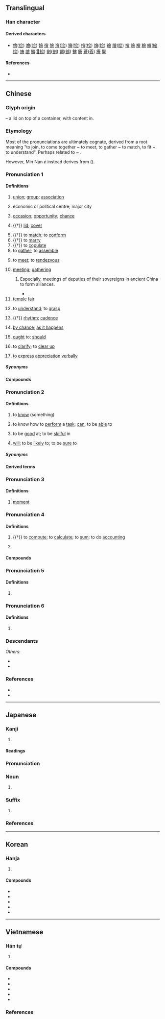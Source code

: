 {{also|曾|会}}
{{character info}}
==Translingual==
{{ja-forms|[[会]]|[[会]]|[[會]]}}
{{stroke order|type=animate}}

===Han character===
{{Han char|rn=73|rad=曰|as=09|sn=13|four=80606|canj=OMWA|ids=⿱亼𭥴}}

====Derived characters====
* [[儈]]([[侩]]) [[噲]]([[哙]]) [[嬒]] [[徻]] [[懀]] [[澮]]([[浍]]) [[獪]]([[狯]]) [[檜]]([[桧]]) [[燴]]([[烩]]) [[璯]] [[膾]]([[脍]]) [[禬]] [[瞺]] [[襘]] [[糩]] [[繪]]([[絵]][[绘]]) [[旝]] [[譮]] [[鱠]]([[𩷆]][[鲙]]) [[劊]]([[刽]]) [[鄶]]([[郐]]) [[朇]] [[廥]] [[薈]]([[荟]]) [[癐]] [[鬠]]

====References====
* {{Han ref|kx=0503.080|dkj=14306|dj=0878.090|hdz=21524.050|uh=6703|ud=26371|bh=B77C|bd=46972}}

----

==Chinese==
{{zh-forms|s=会|alt=㑹,㞧,㣛,𠃐,𣌭,𣥈}}

===Glyph origin===
{{Han etyl}}
{{liushu|p}} – a lid on top of a container, with content in.

===Etymology===
Most of the pronunciations are ultimately cognate, derived from a root meaning "to join, to come together ~ to meet, to gather ~ to match, to fit ~ to understand". Perhaps related to {{och-l|合|to match}} ~ {{och-l|蓋|lid}}.

However, Min Nan ''ē'' instead derives from {{och-l|解|to understand}} ({{zh-ref|Yang, 2001}}).

===Pronunciation 1===
{{zh-pron
|m=huì
|m-s=hui4
|dg=хуэй3
|c=wui6,wui6-2
|c-t=voi5,voi5*
|g=fi5
|h=pfs=fi;gd=fi4<!-- kch=fui3 -->
|j=hui3
|mb=ŏ̤
|md=huôi
|mn=hōe/xm,twt:hē/qz:hēr
|mn_note=Xiamen: hōe - literary; hē - vernacular (limited, e.g. {{zh-l|*分會}}, {{zh-l|*會仔}}, {{zh-l|*會頭}})
Quanzhou: hōe - literary; hēr - vernacular (limited, e.g. {{zh-l|*分會}})
|mn-t=huê6
|w=3hhue
|x=fei5/fei4
|x_note=fei5 - vernacular; fei4 - literary
|dial=2
|mc=1
|oc=1,2
|ma=y
|cat=v,n,adv
}}

====Definitions====
{{zh-hanzi}}

# [[union]]; [[group]]; [[association]] {{zh-mw|個}}
#: {{zh-x|社會|society}}
#: {{zh-x|幫會|secret society, underworld gang}}
#: {{zh-x|同鄉會|association or club of people from the same region living elsewhere}}
# economic or political centre; major city
#: {{zh-x|都會|metropolis; major city}}
#: {{zh-x|省會|provincial capital}}
# [[occasion]]; [[opportunity]]; [[chance]]
#: {{zh-x|機會|opportunity}}
# {{†}} [[lid]]; [[cover]]
#: {{zh-x|啟會|to uncover}}
# {{†}} to [[match]]; to [[conform]]
# {{†}} to [[marry]]
# {{†}} to [[copulate]]
# to [[gather]]; to [[assemble]]
#: {{zh-x|會餐|to dine together}}
#: {{zh-x|昨天 我 沒有 會 著{zhe} 他。|I didn't '''see''' him yesterday.}}
# to [[meet]]; to [[rendezvous]]
#: {{zh-x|會見|to meet with}}
#: {{zh-x|會面|to meet with}}
#: {{zh-x|我 要 到 車站 會 朋友.|I have to go to the station to '''meet''' a friend.}}
# [[meeting]]; [[gathering]] {{zh-mw|場|次}}
#: {{zh-x|會議|meeting, conference}}
#: {{zh-x|座談會|symposium; forum}}
#: {{zh-x|我 還有 個 會 要 開。|I have a '''meeting''' to go to.}}
## Especially, meetings of deputies of their sovereigns in ancient China to form alliances.
##: {{zh-x|盟會|meeting of sovereigns}}
##* {{zh-x|^葵丘 之 會，諸侯 束 牲 載{zài}書 而 不 歃血。|At the assembly of the princes in Kui Qiu, he bound the victim and placed the writing upon it, but did not slay it to smear their mouths with the blood.|ref=Mengzi}}
# [[temple]] [[fair]]
#: {{zh-x|廟會|temple fair}}
#: {{zh-x|趕會|to attend a temple fair}}
# to [[understand]]; to [[grasp]]
#: {{zh-x|體會|to know from experience}}
#: {{zh-x|誤會|to misunderstand}}
# {{†}} [[rhythm]]; [[cadence]]
#: {{zh-x|節{jié}會|rhythm of a musical piece}}
# {{lb|zh|literary}} [[by chance]]; [[as it happens]]
# {{lb|zh|literary}} [[ought]] to; [[should]]
# {{lb|zh|Zhangzhou|_|Hokkien}} to [[clarify]]; to [[clear up]]
# {{lb|zh|Zhangzhou|_|Hokkien}} to [[express]] [[appreciation]] [[verbally]]

=====Synonyms=====
{{zh-dial|恰巧}}

====Compounds====
{{zh-der|夜會|會標|會餐|會操|會場|會話|會見|會客|會兒|會談|會議|會陰|茶會|音樂會|厄會|光復會|園遊會|工會|冥會|區運會|元會|便會|唐會要|八會穴|大都會|婦聯會|九老會|中常會|佛會|四會|公聽會|天足會|宋會要|哥老會|後援會|宴會|影友會|同盟會|例會|不會|壓花會|傅會|商會|嘉會|上會|國統會|婦援會|意會|惜別會|中選會|國會|大會舞|中幡會|二會子|怎麼會|勞委會|交會|三合會|國科會|兄弟會|廟會|座談會|府會|幽會|幸會|年會|常會|市議會|天地會|展覽會|大會狀|大會串|大議會|官會子|密會|一讀會|宗親會|單刀會|委員會|公議會|協會|保皇會|婦女會|安理會|僑委會|女聯會|奧運會|大會操|不理會|四健會|再會|大會廳|大會師|大會|大刀會|夜總會|堂會|基金會|倒會|慶生會|三讀會|公平會|副會長|休會|大會垓|博覽會|和會|幫會|呵會|只會|同鄉會|同樂會|同學會|司會|古城會|參議會|延會|出社會|互助會|國語會|公會|學會|奧會|不良會|會晤|消基會|懇親會|會章|會訊|時會|文復會|武會|會課|會萃|知會|會盟|流會|社會|發表會|會水|會考|會弔|會試|會食|文建會|漁會|拜會|晚會|校友會|獅子會|浸信會|會獵|盛會|會堂|會房|放生會|教會|找機會|會期|搖會|法會|會規|水會|會議室|會長|會費|會哨|支會|班會|搭會|湯餅會|會葬|早餐會|會要|會典|會員國|會意|曉會|會頭|月會|會款|構會|會館|會厭炎|會錯意|會合|社會局|會演|會友|文會|省會|歡會|樓臺會|會鈔|沒理會|移會|會聖|檢討會|期會|會首|會真|神會|省議會|活會|社會性|社會學|會須|會朝|朝會|會面|會集|盂蘭會|會報|會齊|會銜|會籍|理事會|百會|會診|登高會|打茶會|畫會|暖寒會|理會|會審|會一會|會稿|會厭|海基會|會飲|歌友會|散會|熟會|燈會|照會|消寒會|澠池會|會客室|會戰|會務|盒子會|會社|會得|會所|浸禮會|打照會|會悟|會元|會眾|會家|會鼓|母姊會|死約會|營火會|機會|標會|會事|旦會|會址|會師|會門|會同|有會|海協會|會心|會飯|會錢|會親|會腳|會海|會文|會帳|會商|會合點|書會|相會|會黨|會通|會員|教育會|社會化|會呈|縣議會|附會|華興會|都會區|約會|紀念會|邀會|都會|表演會|資策會|群英會|際會|聚會|高會|領會|級會|聯招會|運動會|追悼會|老人會|趕會|赴會|貴會|議會|週會|自治會|聯誼會|養會|迎會|運會|耶穌會|茶話會|筆會|閉會|開會|與會|誤會|黑社會|雅會|賽會|總會|閒理會|龍華會|聽證會|齋會|面會|緣會|紅槍會|離會|車輪會|錢會|黑龍會|鴻門會|解會|聯歡會|茶湯會|過會|舞會|農會|體會|董事會|遊藝會|青年會|香會|評議會|餐會|觀摩會|老鼠會|竟會|證管會|藍橋會|蘭亭會|集會|蟠桃會|茱萸會|議會制|關會|酒會|遊園會|長老會|辯論會|路德會|跟會|筵會|結會|讀會|談話會|講習會|興中會|行會|花會|興會|臨時會|部會|心領神會|全會|聚精會神|會刊|後會有期|參會}}

===Pronunciation 2===
{{zh-pron
|m=huì
|m-s=hui4
|dg=хуэй3
|c=wui5,wui3
|c_note=wui3 - nonstandard
|c-t=voi4
|g=ui5
|h=pfs=voi;gd=voi4<!-- kch=boi3 -->
|j=hui3
|mb=
|md=â̤
|md_note=substitute character for {{zh-l|*解}}, which may be related to {{zh-l|*會}}
|mn=xm,zz,kh,tp,tn,tc,lk,yl,km,mg,hc,sg:ē/qz,lk:ě/xm,tp,km,mg,sg:ōe/sx:ēre
|mn_note=substitute character for {{zh-l|*解}}, which may be related to {{zh-l|*會}}
|mn-t=oi6
|mn-t_note=substitute character for {{zh-l|*解}}, which may be related to {{zh-l|*會}}
|w=2ue
|x=fei5/fei4
|x_note=fei5 - vernacular; fei4 - literary
|dial=n
|mc=1
|oc=1,2
|ma=y
|cat=v
}}

====Definitions====
{{zh-hanzi}}

# to [[know]] (something)
#: {{zh-x|我 會 英語，不 會 法語。|I '''know''' English but don't '''know''' French.}}
#: {{zh-x|他 還 會 兩 出 ^京戲。|He is '''able''' to sing a few airs of Beijing Opera.}}
# to know how to [[perform]] a [[task]]; [[can]]; to be [[able]] to
#: {{zh-x|你 會 騎 自行車 嗎？會。|Can you ride a bike? Yes.}}
#: {{zh-x|我 不會 游泳。|I don't know how to swim.}}
# to be [[good]] at; to be [[skilful]] in
#: {{zh-x|他 很 會 跳舞。|He can dance very well.}}
#: {{zh-x|你 太 不會 說話 了。|You are so bad at speaking.}}
# [[will]]; to be [[likely]] to; to be [[sure]] to
#: {{zh-x|他 會 在 家 嗎？|Is he '''likely''' to be at home?}}
#: {{zh-x|公共汽車 會 準時 到達。|The bus '''will''' arrive on time.}}
#: {{zh-x|污染 會 使 氣喘 加重。|Pollution '''can''' aggravate asthma.}}

=====Synonyms=====
{{zh-dial|會}}

====Derived terms====
{{zh-der|會曉:ē-hiáu|會使:â̤-sāi|哪會;nai voi|會堪得:ē-kham-tit}}

===Pronunciation 3===
{{zh-pron
|m=huì,huǐ,er=y,2er=y,1nb=standard in Mainland,2nb=standard in Taiwan,2nc=common variant in Mainland
|dg=хуэй1
|c=wui6
|h=
|mn=
|mc=1
|oc=1,2
|dial=n
|w=
|ma=y
|cat=n
}}

====Definitions====
{{zh-hanzi}}

# [[moment]]
#: {{zh-x|一會|a moment}}
#: {{zh-x|會兒{r}|a moment}}
#: {{zh-x|等 一會兒{r}。|Wait a '''moment'''.}}

===Pronunciation 4===
{{zh-pron
|m=kuài
|m-s=kuai4
|c=wui6,kui2,kui3
|c-t=voi5
|g=kuai3
|h=pfs=fi;gd=kuai4
|j=kuai3
|md=guói
|mn=kòe/twv:hōe
|mn-t=guai3
|w=2kue
|x=kuai4
|dial=1
|mc=2
|oc=3,1
|ma=y
|cat=v,pn
}}

====Definitions====
{{zh-hanzi}}

# {{†}} to [[compute]]; to [[calculate]]; to [[sum]]; to do [[accounting]]
#: {{zh-x|會{kuài}計|accountant, accountancy, accounting}}
#: {{zh-x|會{kuài}計師|accountant}}
# {{surname|zh}}

====Compounds====
{{zh-der|fold=1|會計|歲會|會弁|計會}}

===Pronunciation 5===
{{zh-pron
|m=kuài,guì,1nb=standard in Mainland,2nb=standard in Taiwan,2nc=variant in Mainland
|c=kui2,kui3
|h=
|mn=kòe
|w=2kue
|dial=n
|mc=2
|oc=3,1
|cat=pn
}}

====Definitions====
{{zh-hanzi}}

# {{zh-only|會稽|Guiji Commandery}}

===Pronunciation 6===
{{zh-pron
|m=kuò
|c=
|h=
|mn=
|w=
|dial=n
|mc=
|oc=
|cat=
}}

====Definitions====
{{zh-hanzi}}

# {{zh-only|會撮}}

===Descendants===
{{CJKV||s=会|かい|회|k2=괴|hội}}
''Others'':
* {{desc|bor=1|khb|ᦃᦼᧈ}}
* {{desc|bor=1|za|vei}}

===References===
* {{R:yue:Hanzi}}
* {{R:twedu|A01840}}

{{zh-cat|Beginning}}

----

==Japanese==
{{ja-kanji forms|会|會}}

===Kanji===
{{ja-kanji|grade=|rs=曰09|shin=会}}

# {{ja-kyujitai spelling of|会}}

====Readings====
{{ja-readings|goon=え<ゑ, け<け<くゑ|kanon=かい<くわい|kun=あ-う<あ-ふ, あ-わせる<あ-はせる, あつ-まる|nanori=あい<あひ}}

===Pronunciation===
{{ja-pron|yomi=kanon|かい|acc=1|acc_ref=DJR,NHK}}

===Noun===
{{ja-noun|shin=会|かい|hhira=くわい}}

# {{ja-kyujitai spelling of|会}}

===Suffix===
{{ja-pos|suffix|shin=会|かい|hhira=くわい}}

# {{ja-kyujitai spelling of|会}}

===References===
<references/>

----

==Korean==

===Hanja===
{{ko-hanja|모이다|모일|회}}

# {{hanja form of|회|to [[gather]], [[assemble]]}}

====Compounds====
* {{ko-l|교회|[[church]]|敎會}}
* {{ko-l|사회|[[society]]|社會}}
* {{ko-l|회사|[[business]], [[company]]|會社}}
* {{ko-l|회의|[[meeting]], [[conference]]|會議}}
* {{ko-l|회음|[[perineum]]|會陰}}

----

==Vietnamese==

===Hán tự===
{{vi-readings|rs=曰09
|hanviet=cối-Trần (1999), hội-Trần (1999)
|nom=cuối-gdhn, hội-Trần (1999), hụi-gdhn
}}

# {{han tu form of|hội|to [[meet]], [[meeting]], [[festival]]}}

====Compounds====
* {{vi-l|hội âm|會陰|[[perineum]]}}
* {{vi-l|xã hội|社會|[[society]]}}
* {{vi-l|cơ hội|機會|[[opportunity]], [[occasion]], [[chance]]}}
* {{vi-l|quốc hội|國會|[[National Assembly]]}}
* {{vi-l|nhập hội|入會|to be [[admitted]] to an [[association]]}}

===References===
<references/>